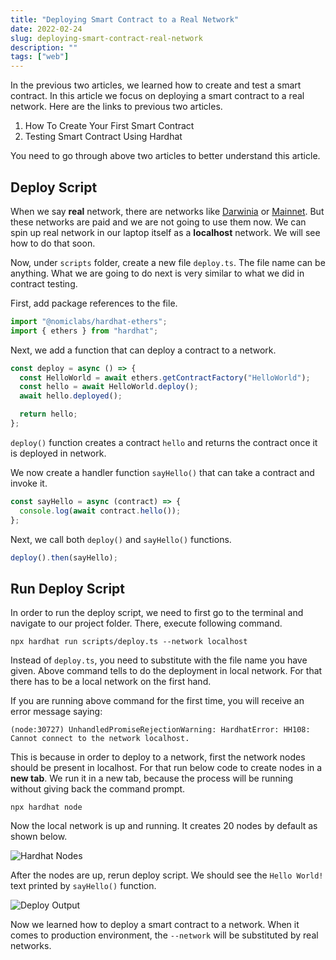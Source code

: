 ```yaml
---
title: "Deploying Smart Contract to a Real Network"
date: 2022-02-24
slug: deploying-smart-contract-real-network
description: ""
tags: ["web"]
---
```



In the previous two articles, we learned how to create and test a smart contract. In this article we focus on deploying a smart contract to a real network. Here are the links to previous two articles.

1. <Link to="/articles/how-to-create-first-smart-contract">
     How To Create Your First Smart Contract
   </Link>
2. <Link to="/articles/testing-smart-contract-hardhat">
     Testing Smart Contract Using Hardhat
   </Link>

You need to go through above two articles to better understand this article.

## Deploy Script

When we say **real** network, there are networks like [Darwinia](https://darwinia.network/) or [Mainnet](https://ethereum.org/en/glossary/#mainnet). But these networks are paid and we are not going to use them now. We can spin up real network in our laptop itself as a **localhost** network. We will see how to do that soon.

Now, under `scripts` folder, create a new file `deploy.ts`. The file name can be anything. What we are going to do next is very similar to what we did in contract testing.

First, add package references to the file.

```typescript
import "@nomiclabs/hardhat-ethers";
import { ethers } from "hardhat";
```

Next, we add a function that can deploy a contract to a network.

```typescript
const deploy = async () => {
  const HelloWorld = await ethers.getContractFactory("HelloWorld");
  const hello = await HelloWorld.deploy();
  await hello.deployed();

  return hello;
};
```

`deploy()` function creates a contract `hello` and returns the contract once it is deployed in network.

We now create a handler function `sayHello()` that can take a contract and invoke it.

```typescript
const sayHello = async (contract) => {
  console.log(await contract.hello());
};
```

Next, we call both `deploy()` and `sayHello()` functions.

```typescript
deploy().then(sayHello);
```

## Run Deploy Script

In order to run the deploy script, we need to first go to the terminal and navigate to our project folder. There, execute following command.

```
npx hardhat run scripts/deploy.ts --network localhost
```

Instead of `deploy.ts`, you need to substitute with the file name you have given. Above command tells to do the deployment in local network. For that there has to be a local network on the first hand.

If you are running above command for the first time, you will receive an error message saying:

```
(node:30727) UnhandledPromiseRejectionWarning: HardhatError: HH108: Cannot connect to the network localhost.
```

This is because in order to deploy to a network, first the network nodes should be present in localhost. For that run below code to create nodes in a **new tab**. We run it in a new tab, because the process will be running without giving back the command prompt.

```
npx hardhat node
```

Now the local network is up and running. It creates 20 nodes by default as shown below.

<Image src={imgHardhatNodes} alt="Hardhat Nodes" />

After the nodes are up, rerun deploy script. We should see the `Hello World!` text printed by `sayHello()` function.

<Image src={imgHardhatDeploy} alt="Deploy Output" />

Now we learned how to deploy a smart contract to a network. When it comes to production environment, the `--network` will be substituted by real networks.
